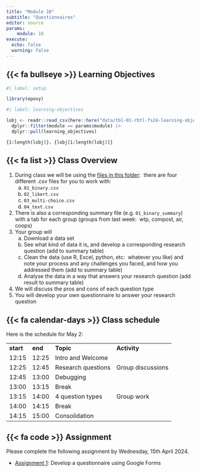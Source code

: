 ```yaml
---
title: "Module 10"
subtitle: "Questionnaires"
editor: source
params:
    module: 10
execute: 
  echo: false
  warning: false
---
```


## {{< fa bullseye >}} Learning Objectives

```r
#| label: setup

library(epoxy)
```

```r
#| label: learning-objectives

lobj <- readr::read_csv(here::here("data/tbl-01-rbtl-fs24-learning-objectives.csv")) |> 
  dplyr::filter(module == params$module) |>
  dplyr::pull(learning_objectives)

```

```epoxy
{1:length(lobj)}. {lobj[1:length(lobj)]}
```

## {{< fa list >}} Class Overview

1.  During class we will be using the [files in this folder](https://drive.google.com/drive/folders/1BVi27abl-rDbxcK2aJyfz4keflBhW7Fv):  there are [four different]{.highlight-yellow} .csv files for you to work with:
    a.  `01_binary.csv`
    b.  `02_likert.csv`
    c.  `03_multi-choice.csv`
    d.  `04_text.csv`
2.  There is also a corresponding [summary]{.highlight-yellow} file (e.g. `01_binary_summary`) with a tab for each group (groups from last week:  wtp, compost, air, coops)
3.  Your group will
    a.  Download a data set
    b.  See what kind of data it is, and develop a corresponding research question (add to summary table)
    c.  Clean the data (use R, Excel, python, etc:  whatever you like) and note your process and any challenges you faced, and how you addressed them (add to summary table)
    d.  Analyse the data in a way that answers your research question (add result to summary table)
4.  We will discuss the pros and cons of each question type
5.  You will develop your own [questionnaire]{.highlight-yellow} to answer your research question

## {{< fa calendar-days >}} Class schedule

Here is the schedule for May 2:

|           |         |                    |                   |
|-----------|---------|--------------------|-------------------|
| **start** | **end** | **Topic**          | **Activity**      |
| 12:15     | 12:25   | Intro and Welcome  |                   |
| 12:25     | 12:45   | Research questions | Group discussions |
| 12:45     | 13:00   | Debugging          |                   |
| 13:00     | 13:15   | Break              |                   |
| 13:15     | 14:00   | 4 question types   | Group work        |
| 14:00     | 14:15   | Break              |                   |
| 14:15     | 15:00   | Consolidation      |                   |

## {{< fa code >}} Assignment

Please complete the following assignment by Wednesday, 15th April 2024. 

-   [Assignment 1](../assignments/md-10/am-10-1-questionnaire.qmd): Develop a questionnaire using Google Forms
